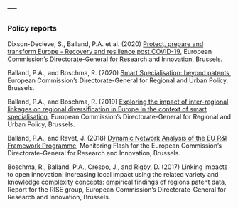 ---
---  

<link rel="stylesheet" href="styles.css" type="text/css">

### Policy reports      

Dixson-Declève, S., Balland, P.A. et al. (2020) [Protect, prepare and transform Europe - Recovery and resilience post COVID-19](https://ec.europa.eu/info/publications/protect-prepare-and-transform-europe-recovery-and-resilience-post-covid-19_en), European Commission's Directorate-General for Research and Innovation, Brussels.

Balland, P.A., and Boschma, R. (2020) [Smart Specialisation: beyond patents](https://ec.europa.eu/regional_policy/sources/docgener/brochure/smartspec_beyond_patents_en.pdf), European Commission's Directorate-General for Regional and Urban Policy, Brussels.   

Balland, P.A., and Boschma, R. (2019) [Exploring the impact of inter-regional linkages on regional diversification in Europe in the context of smart specialisation](https://ec.europa.eu/regional_policy/sources/docgener/brochure/impact_ir_linkages_en.pdf), European Commission's Directorate-General for Regional and Urban Policy, Brussels.

Balland, P.A., and Ravet, J. (2018) [Dynamic Network Analysis of the EU R&I Framework Programme](https://ec.europa.eu/info/sites/info/files/research_and_innovation/knowledge_publications_tools_and_data/documents/h2020_monitoring_flash_112018.pdf), Monitoring Flash for the European Commission's Directorate-General for Research and Innovation, Brussels.  

Boschma, R., Balland, P.A., Crespo, J., and Rigby, D. (2017) Linking impacts to open innovation: increasing local impact using the related variety and knowledge complexity concepts: empirical findings of regions patent data, Report for the RISE group, European Commission's Directorate-General for Research and Innovation, Brussels.   

